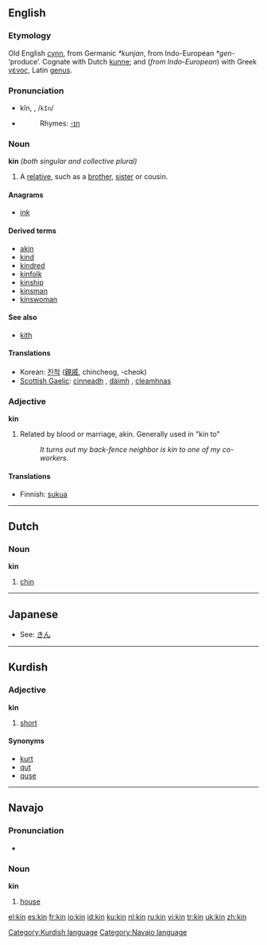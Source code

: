 ==English==

===Etymology===
Old English [[cynn]], from Germanic ''*kunjan'', from Indo-European ''*gen-'' ‘produce’.  Cognate with Dutch [[kunne]]; and (''from Indo-European'') with Greek [[γένος]], Latin [[genus#Latin|genus]].

===Pronunciation===
*kĭn, {{IPA|/kɪn/}}, /<tt>kIn</tt>/
*{{audio|en-us-kin.ogg|Audio (US)}}
*:Rhymes: [[Rhymes:English:-ɪn|-ɪn]]

===Noun===
'''kin''' ''(both singular and collective plural)''

# A [[relative]], such as a [[brother]], [[sister]] or cousin.

====Anagrams====
*[[ink]]

====Derived terms====
*[[akin]]
*[[kind]]
*[[kindred]]
*[[kinfolk]]
*[[kinship]]
*[[kinsman]]
*[[kinswoman]]

====See also====
*[[kith]]

====Translations====
{{top}}
{{mid}}
*Korean: [[친척]] ([[親戚]], chincheog, -cheok)
*[[Scottish Gaelic]]: [[cinneadh]] {{m}}, [[dàimh]] {{f}}, [[cleamhnas]] {{m}}
{{bottom}}

===Adjective===
'''kin'''

# Related by blood or marriage, akin.  Generally used in "kin to"
#: ''It turns out my back-fence neighbor is kin to one of my co-workers.''

====Translations====
*Finnish: [[sukua]]

----

==Dutch==

===Noun===
'''kin'''

# [[chin]]

----

==Japanese==
*See: [[きん]]

----

==Kurdish==

===Adjective===
'''kin'''

# [[short]]

====Synonyms====
*[[kurt]]
*[[qut]]
*[[quse]]

[[Category:Kurdish language]]

----

==Navajo==

===Pronunciation===
*{{IPA|[kxɪ̀n]}}

===Noun===
'''kin'''

# [[house]]

[[Category:Navajo language]]

[[el:kin]]
[[es:kin]]
[[fr:kin]]
[[io:kin]]
[[id:kin]]
[[ku:kin]]
[[nl:kin]]
[[ru:kin]]
[[vi:kin]]
[[tr:kin]]
[[uk:kin]]
[[zh:kin]]